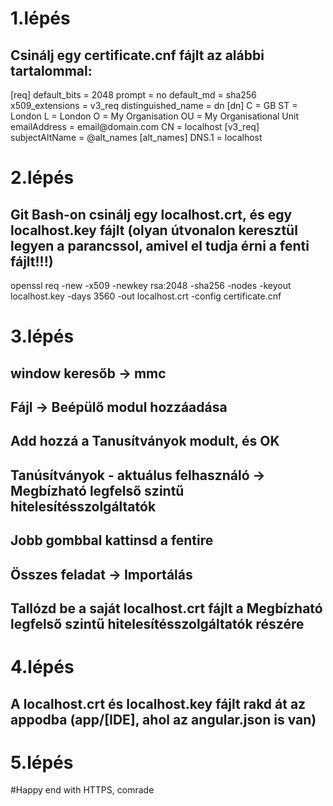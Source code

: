 # 1.lépés
## Csinálj egy certificate.cnf fájlt az alábbi tartalommal:

[req]
default_bits = 2048
prompt = no
default_md = sha256
x509_extensions = v3_req
distinguished_name = dn
[dn]
C = GB
ST = London
L = London
O = My Organisation
OU = My Organisational Unit
emailAddress = email@domain.com
CN = localhost
[v3_req]
subjectAltName = @alt_names
[alt_names]
DNS.1 = localhost

# 2.lépés
## Git Bash-on csinálj egy localhost.crt, és egy localhost.key fájlt (olyan útvonalon keresztül legyen a parancssol, amivel el tudja érni a fenti fájlt!!!)

openssl req -new -x509 -newkey rsa:2048 -sha256 -nodes -keyout localhost.key -days 3560 -out localhost.crt -config certificate.cnf


# 3.lépés
## window keresőb -> mmc 
## Fájl -> Beépülő modul hozzáadása
## Add hozzá a Tanusítványok modult, és OK
## Tanúsítványok - aktuálus felhasználó -> Megbízható legfelső szintű hitelesítésszolgáltatók
## Jobb gombbal kattinsd a fentire
## Összes feladat -> Importálás
## Tallózd be a saját localhost.crt fájlt a  Megbízható legfelső szintű hitelesítésszolgáltatók részére

# 4.lépés
## A localhost.crt és localhost.key fájlt rakd át az appodba (app/[IDE], ahol az angular.json is van)

# 5.lépés
#Happy end with HTTPS, comrade